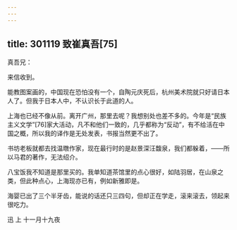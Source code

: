 ```yaml
---
---
---
```

title: 301119 致崔真吾[75]
---




真吾兄：

来信收到。

能教图案画的，中国现在恐怕没有一个，自陶元庆死后，杭州美术院就只好请日本人了。但我于日本人中，不认识长于此道的人。

上海也已经不像从前。离开广州，那里去呢？我想别处也差不多的。今年是“民族主义文学”[76]家大活动，凡不和他们一致的，几乎都称为“反动”，有不给活在中国之概，所以我的译作是无处发表，书报当然更不出了。

书坊老板就都去找温暾作家，现在最行时的是赵景深汪馥泉，我们都躲着，——所以马君的著作，无法绍介。

八宝饭我不知道是那里买的。我单知道茶馆里的点心很好，如陆羽居，在山泉之类，但此种点心，上海现亦已有，例如新雅即是。

海婴已出了三个半牙齿，能说的话还只三四句，但却正在学走，滚来滚去，领起来很吃力。

迅 上 十一月十九夜